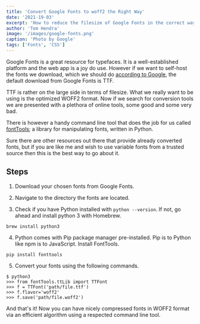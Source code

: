 ```yaml
---
title: 'Convert Google Fonts to woff2 the Right Way'
date: '2021-19-03'
excerpt: 'How to reduce the filesize of Google Fonts in the correct way.'
author: 'Tom Hendra'
image: '/images/google-fonts.png'
caption: 'Photo by Google'
tags: ['Fonts', 'CSS']
---
```


Google Fonts is a great resource for typefaces. It is a well-established platform and the web app is a joy do use. However if we want to self-host the fonts we download, which we should do [according to Google](https://developers.google.com/web/updates/2018/08/web-performance-made-easy), the default download from Google Fonts is TTF.

TTF is rather on the large side in terms of filesize. What we really want to be using is the optimized WOFF2 format. Now if we search for conversion tools we are presented with a plethora of online tools, some good and some very bad.

There is however a handy command line tool that does the job for us called [fontTools](https://github.com/fonttools/fonttools); a library for manipulating fonts, written in Python.

Sure there are other resources out there that provide already converted fonts, but if you are like me and wish to use variable fonts from a trusted source then this is the best way to go about it.

## Steps

1. Download your chosen fonts from Google Fonts.

2. Navigate to the directory the fonts are located.

3. Check if you have Python installed with `python --version`. If not, go ahead and install python 3 with Homebrew.

```shell
brew install python3
```

4. Python comes with Pip package manager pre-installed. Pip is to Python like npm is to JavaScript. Install FontTools.

```shell
pip install fonttools
```

5. Convert your fonts using the following commands.

```shell
$ python3
>>> from fontTools.ttLib import TTFont
>>> f = TTFont('path/file.ttf')
>>> f.flavor='woff2'
>>> f.save('path/file.woff2')
```

And that's it! Now you can have nicely compressed fonts in WOFF2 format via an efficient algorithm using a respected command line tool.
